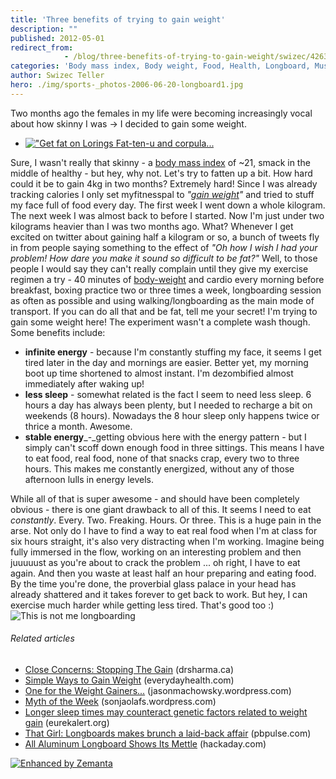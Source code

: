 ```yaml
---
title: 'Three benefits of trying to gain weight'
description: ""
published: 2012-05-01
redirect_from: 
            - /blog/three-benefits-of-trying-to-gain-weight/swizec/4263
categories: 'Body mass index, Body weight, Food, Health, Longboard, Muscle, Uncategorized, Weight gain, Weight loss'
author: Swizec Teller
hero: ./img/sports-_photos-2006-06-20-longboard1.jpg
---
```

Two months ago the females in my life were becoming increasingly vocal about how skinny I was -> I decided to gain some weight.

- [!["Get fat on Lorings Fat-ten-u and corpula...](http://upload.wikimedia.org/wikipedia/commons/thumb/9/97/Get_fat3.jpg/300px-Get_fat3.jpg '"Get fat on Lorings Fat-ten-u and corpula...')](http://commons.wikipedia.org/wiki/File:Get_fat3.jpg)

Sure, I wasn't really that skinny - a [body mass index](http://en.wikipedia.org/wiki/Body_mass_index "Body mass index") of ~21, smack in the middle of healthy - but hey, why not. Let's try to fatten up a bit. How hard could it be to gain 4kg in two months? Extremely hard! Since I was already tracking calories I only set myfitnesspal to _"[gain weight](http://en.wikipedia.org/wiki/Weight_gain "Weight gain")"_ and tried to stuff my face full of food every day. The first week I went down a whole kilogram. The next week I was almost back to before I started. Now I'm just under two kilograms heavier than I was two months ago. What? Whenever I get excited on twitter about gaining half a kilogram or so, a bunch of tweets fly in from people saying something to the effect of _"Oh how I wish I had your problem! How dare you make it sound so difficult to be fat?"_ Well, to those people I would say they can't really complain until they give my exercise regimen a try - 40 minutes of [body-weight](http://en.wikipedia.org/wiki/Body_weight "Body weight") and cardio every morning before breakfast, boxing practice two or three times a week, longboarding session as often as possible and using walking/longboarding as the main mode of transport. If you can do all that and be fat, tell me your secret! I'm trying to gain some weight here! The experiment wasn't a complete wash though. Some benefits include:

- **infinite energy** - because I'm constantly stuffing my face, it seems I get tired later in the day and mornings are easier. Better yet, my morning boot up time shortened to almost instant. I'm dezombified almost immediately after waking up!
- **less sleep** - somewhat related is the fact I seem to need less sleep. 6 hours a day has always been plenty, but I needed to recharge a bit on weekends (8 hours). Nowadays the 8 hour sleep only happens twice or thrice a month. Awesome.
- **stable energy**_-_getting obvious here with the energy pattern - but I simply can't scoff down enough food in three sittings. This means I have to eat food, real food, none of that snacks crap, every two to three hours. This makes me constantly energized, without any of those afternoon lulls in energy levels.

While all of that is super awesome - and should have been completely obvious - there is one giant drawback to all of this. It seems I need to eat _constantly_. Every. Two. Freaking. Hours. Or three. This is a huge pain in the arse. Not only do I have to find a way to eat real food when I'm at class for six hours straight, it's also very distracting when I'm working. Imagine being fully immersed in the flow, working on an interesting problem and then juuuuust as you're about to crack the problem ... oh right, I have to eat again. And then you waste at least half an hour preparing and eating food. By the time you're done, the proverbial glass palace in your head has already shattered and it takes forever to get back to work. But hey, I can exercise much harder while getting less tired. That's good too :) ![This is not me longboarding](./img/sports-_photos-2006-06-20-longboard1.jpg "This is not me longboarding")

###### Related articles

- [Close Concerns: Stopping The Gain](http://www.drsharma.ca/obesity-close-concerns-stopping-the-gain.html) (drsharma.ca)
- [Simple Ways to Gain Weight](http://www.everydayhealth.com/weight/simple-ways-to-gain-weight.aspx) (everydayhealth.com)
- [One for the Weight Gainers...](http://jasonmachowsky.wordpress.com/2012/05/01/one-for-the-weight-gainers/) (jasonmachowsky.wordpress.com)
- [Myth of the Week](http://sonjaolafs.wordpress.com/2012/04/30/myth-of-the-week/) (sonjaolafs.wordpress.com)
- [Longer sleep times may counteract genetic factors related to weight gain](http://www.eurekalert.org/pub_releases/2012-05/aaos-lst042612.php) (eurekalert.org)
- [That Girl: Longboards makes brunch a laid-back affair](http://www.pbpulse.com/dining/brunch/2012/03/30/that-girl-longboards-makes-brunch-a-laid-back-affair/) (pbpulse.com)
- [All Aluminum Longboard Shows Its Mettle](http://hackaday.com/2012/04/17/all-aluminum-longboard-shows-its-mettle/) (hackaday.com)

[![Enhanced by Zemanta](http://img.zemanta.com/zemified_e.png?x-id=9a2bde12-8a81-4686-96ee-0fa3f80c7b35)](http://www.zemanta.com/ "Enhanced by Zemanta")